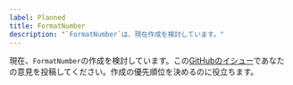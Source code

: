 ```yaml
---
label: Planned
title: FormatNumber
description: "`FormatNumber`は、現在作成を検討しています。"
---
```


現在、`FormatNumber`の作成を検討しています。この[GitHubのイシュー](https://github.com/yamada-ui/yamada-ui/issues/3220)であなたの意見を投稿してください。作成の優先順位を決めるのに役立ちます。
